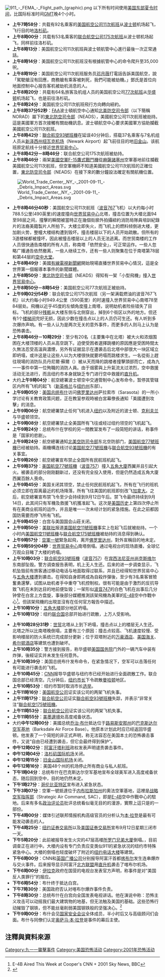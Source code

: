 [[File:911_-_FEMA_-_Flight_path_(graphic).png|thumb]]
以下所有时间使用[[美國時區|美国东部夏令时间]]，比国际标准时间[[格林尼治標準時間|GMT]]晚4个小时。
*'''上午7時58分'''：共载有92名乘客的[[美國航空|美国航空公司]][[美國航空11號班機|11次航班]]从[[波士顿|波士顿]]机场起飞，飞行目的地[[洛杉矶|洛杉矶]]。
*'''上午8時00分'''：共载有53名乘客的[[聯合航空|联合航空公司]][[聯合航空175號班機|175次航班]]从波士顿机场起飞，同样前往洛杉矶。
*'''上午8時13分'''：美国航空公司11次航班與波士顿航管中心進行最後一次正常通話。
*'''上午8時14分'''：美国航空公司11次航班沒有根據航管中心的命令爬升至35,000呎。
*'''上午8時19分'''：美国航空公司11次航班服务员[[邓月薇|邓月薇]]打電話告訴美国航空，說「駕駛艙沒有回應，商務艙有乘客被刺死，我們可能被劫機。」鄧氏是首位向地面控制中心报告客机被劫机消息的人。
*'''上午8時20分'''：共载有64名旅客及机组人员的美国航空公司[[美国航空77号班机事故|77次航班]]从[[华盛顿哥伦比亚特区|华盛顿]]机场起飞，也是前往洛杉矶。
*'''上午8時24分'''：美国航空公司11次航班飛行方向轉向紐約。
*'''上午8時37分52秒'''：[[美国联邦航空局|FAA]]波士頓航空中心通知[[北美空防司令部|北美防空司令部]]（以下簡稱NORAD）屬下的[[東北防空司令部|東北防空司令部]]（NEADS），美國航空公司11次航班被劫持。這是美國軍方首次接觸有關劫機訊息。波士頓航空中心要求美國軍方協助攔截美國航空公司11次航班。
*'''上午8時42分'''：[[聯合航空93號班機|聯合航空93號班機]]在延误40分钟后，搭载37名乘客与7名机组人员从[[新泽西州|新泽西州]][[紐華克自由國際機場|纽瓦克机场]]（Newark Airport）起飞前往目的地[[旧金山|旧金山]]。该航班原定航线十分接近[[世界貿易中心_(1973年至2001年)|世界贸易中心]]。
*'''上午8時42分－8時46分'''：联合航空公司175次航班被劫持。
*'''上午8時46分'''：兩架[[美国空军|美國空軍]][[F-15鷹式戰鬥機|F-15鷹式戰鬥機]]從[[马萨诸塞州|麻薩諸塞州]]空軍基地{{Link-en|緊急升空|Scrambling (military)}}前往攔截美國航空公司11次航班，但空軍機師不知道美國航空公司11次航班的正確位置，[[東北防空司令部|東北防空司令部]]（NEADS）在接下來的數分鐘設法確定有關航機位置。
[[File:World_Trade_Center,_NY_-_2001-09-11_-_Debris_Impact_Areas.svg|thumb]]
*'''上午8時46分40秒'''：美国航空公司11次航班（[[波音767|波音767]]飞机）以大约每小时788.5公里(490英里)的速度撞向[[世界貿易中心_(1973年至2001年)|世界贸易中心]]北塔，撞击位置为大楼北面94至98层之间，撞擊的瞬間被當時正在幾個街廓外拍攝紐約消防局隊員培訓紀錄片的法裔美籍製片人{{Link-en|諾代兄弟|Jules and Gédéon Naudet}}所拍下。大楼立即失火，而飞机上的燃料倾倒进大楼，更加剧火势，整幢大楼结构遭到毁坏。撞击楼层以下的人员开始疏散。但所有的3道楼梯都被撞坏，因此被撞击楼层以上的人员无法逃离。而世贸南楼的工作人员很快通告南楼的所有人员，称南塔「依然安全」，可正常运作。一些人忽略广播通告依然撤离，一些人继续工作，还有一些人则聚集在位于南塔第78层和第44层的[[空中大堂|空中大堂]]。
*'''上午8時49分'''：美國[[有線電視新聞網|有線電視新聞網]]開始現場直播世界贸易中心情況，這是全世界第一個報導本事件的新聞媒體。
*'''上午8時50分'''：[[東北防空司令部|東北防空司令部]]（NEADS）得知有一架「小型飛機」撞入[[世界貿易中心_(1973年至2001年)|世界贸易中心]]。
*'''上午8時50分－8時54分'''：美国航空公司77次航班正被劫持。
*'''上午9時02分54秒'''：联合航空公司175次航班（另一架满载燃油的波音767飞机）以大约每小时949.4公里（590英里）的时速撞入世界贸易中心南塔78至84层处。飛機以近乎45度的左傾角度撞上南塔，说明劫机者险些错失了目标。飞机的部分[[残骸|残骸]]从大楼东侧与北侧穿出，掉到6个街区以外的地方。但还有1个[[楼梯间|楼梯间]]完好无损，因此少数在撞击点以上的人员仍可生还。有人听到多次爆炸声响。有一些人认为是两次无关的意外事件，而更多的人则马上认为是恐怖袭击。
*'''上午8時46分－10時29分'''：至少有20名（主要集中在北塔）被大火和浓烟围困在大楼顶楼的人员从高空跳下。迫使受困者選擇跳樓的原因應是受困時間太久無法忍受高溫與濃煙，另外有证据显示在遭袭击后北塔中部很大一块区域立即坍塌，或许这是让这些人以为大楼很快就要坍塌而跳楼求生。一名從街上趕往現場的消防队员丹尼爾·蘇爾（{{lang|en|Daniel T. Suhr}}）被从天而降的跳楼者撞擊頭部而亡，成為九一一事件中第一位殉職的消防人員。由于烟雾與上升氣流太过浓烈，空中救援活动无法进行，而且纽约市本身就缺乏专门进行空中救援的[[直升機|直升机]]。
*大约'''上午9時04分'''：航空總署波士顿空中交通管制中心发布命令，暂停其管辖区内所有飞机的起飞（[[新英格蘭|新英格兰]]与[[纽约州|纽约州]]东部）。
*'''上午9時05分'''：[[美国总统|美国总统]][[乔治·沃克·布什|布什]]访问[[佛罗里达州|佛罗里达州]]萨拉索市（Sarasota）的一所小学讨论有关教育政策问题，正在教室参观時被白宮幕僚長通知「美國遭到攻擊」的消息。
*'''上午9時06分'''：航空總署禁止任何飞机进入[[纽约市|纽约]]以及附近的波士顿、[[克里夫蘭_(俄亥俄州)|克利夫兰]]与华盛顿领空。
*'''上午9時08分'''：航空總署禁止全美国所有飞往或经过纽约领空的飞机起飞。
*'''上午9時24分'''：总统布什在学校的另一間教室发布了一段简短的讲话，称事件是「国家的悲剧」。
*'''上午9時24分'''：航空總署通知[[北美空防司令部|北美空防司令部]]东北空防部门，[[美国航空77號班機|美国航空77號班機]]已经被劫持。兩機構连线讨论[[美国航空77號班機|美国航空77號班機]]与[[联合航空93號班機|联合航空93號班機]]的有关事宜。
*'''上午9時26分'''：航空總署宣布禁止全国所有民航班机起飞。
*'''上午9時37分'''：[[美国航空77號班機|美国航空77號班機]]（[[波音757|波音757]]）撞入[[五角大廈|五角大廈]]西翼并且引起大火。被袭击的部分刚刚翻新过，还没有完全投入使用，但是仍然造成五角大廈西翼百餘人喪命。
*'''上午9時45分'''：美国关闭其领空，禁止任何民航班机起飞，所有在飞行的班机必须立即在距离最近的机场降落，所有飞往美国的航班即刻改飞[[加拿大|加拿大]]。之后，航空總署宣布禁飞令至少会持续到9月12日午后。禁飞令最终持续到9月14日，此其间只有军機及救援飞机獲准起飞。这次是[[美国历史|美国历史]]上第四次停止所有在美商业航班的运作，并且是唯一一次未经计划的紧急措施。在此之前都因国防需要而停飞所有飞机。
*'''上午9時45分'''：白宫与美国国会山莊关闭。
*'''上午9時50分'''：[[美国联合通讯社|美联社]]报道[[美国航空11號班機|美国航空11號班機]]事实上在起飞后就被劫持。一个小时内[[美国航空11號班機|美国航空11號班機]]与[[联合航空175號班機|联合航空175號班機]]被劫持的消息得到确认。
*'''上午9時57分'''：[[空軍一號|空軍一號]]緊急起飛，离开[[佛罗里达州|佛罗里达州]]，對外宣稱目的地未定。
*'''上午9時59分04秒'''：[[世界貿易中心_(1973年至2001年)|世界贸易中心]]南塔倒塌。通过电视台的现场直播，全球亿万观众目睹了大楼的坍塌。
*'''上午10時03分'''：[[联合航空93號班機|联合航空93號班機]]（[[波音757|波音757]]）在[[宾夕法尼亚州|宾西法尼亚州]][[尚克斯维尔|尚克斯维尔]]东南部坠毁。警方调查报告表明，机上无人生还。后来的进一步调查显示，飞机坠毁前有旅客通过移动电话与地面取得过联系，并且已经得知世界贸易中心与[[五角大楼|五角大楼]]遭到袭击。在得知自身即將成為自殺炸彈後，至少有3名乘客冒險奮勇還擊，试图从劫机者手中重夺飞机控制权。很有可能是由于激烈的反抗导致飞机在未到达目的地前便坠毁；一架形似[[波音747|波音747]]的白色飞机在出事后几分钟曾在白宮上方盘旋，事後部分媒體推測該架飛機為美軍的[[E-4B|E-4B]]空中作戰中心<ref name="CNN_E4B">E-4B Aired This Week at Cooper's CNN + 2001 Sky News, BBC</ref>。但該架飛機的出現並沒有在任何官方報告中描述。
*'''上午10時10分'''：[[五角大楼|五角大楼]]部分地区坍塌。
*'''上午10時13分'''：纽约[[联合国|联合国]]总部开始进行疏散，上万人受影响。

*'''上午10時28分31秒'''：[[世界贸易中心_(1973年至2001年)|世贸]]北塔从上到下坍塌，撞击点以上的楼层无人生还。北塔之所以比南塔晚倒塌，主要有三个原因：撞击点较高、飞机速度较慢、受影响楼层的防火系统已完成部分更新；位于双塔附近的[[万豪酒店|万豪酒店]]、[[美国海关|美国海关]]、[[希尔顿酒店|希尔顿酒店]]等建筑也遭到破坏。
*'''上午10時35分'''：警方接到报告，称华盛顿[[美国国务院|美国国务院]]门外的一辆汽车中装有炸弹，後經证实并未发生任何意外。
*'''上午10時39分'''：美国总统布什发布命令，在紧急情况下，空军可以击落任何有可能进行袭击的飞机。
*'''上午10時45分'''：[[CNN|CNN]]报导华盛顿与纽约市已经开始进行全面疏散工作。联合国总部已经清空。几分钟后，[[纽约市长|纽约市长]]下令疏散[[曼哈頓|曼哈顿]]地区。
*'''上午10時53分'''：纽约市暂时取消市长[[選舉|选举]]。
*'''上午11時16分'''：[[美國航空|美国航空公司]]证实该公司的两架飞机失事。
*'''上午11時17分'''：[[联合航空公司|联合航空公司]]证实[[聯合航空93號班機|聯合航空93號班機]]失踪，并表示“非常关注”[[聯合航空175號班機|聯合航空175號班機]]。
*'''上午11時53分'''：[[联合航空公司|联合航空公司]]证实该公司的两架飞机失事。
*'''上午11時55分'''：[[美墨邊境|美墨邊境]]处高度戒备状态。
*大约'''中午12時00分'''：美國总统[[乔治·沃克·布什|乔治·布什]]抵达位于[[路易斯安那州|路易斯安那州]]的[[巴克斯达尔空军基地|巴克斯达尔空军基地]]（Barksdale Air Force Base）。他原本计划此时应已经返回华盛顿。他发表了一个简短的非正式声明，称无法容忍在美国本土的恐怖袭击事件，又说“自由已经遭到袭击，但它会最终得到保护”。
*'''中午12時02分'''：[[阿富汗|阿富汗]][[塔利班|塔利班]]政权发表声明谴责袭击事件。
*'''中午12時04分'''：[[洛杉矶国际机场|洛杉矶国际机场]]关闭。
*'''中午12時15分'''：[[舊金山國際機場|旧金山国际机场]]关闭。
*'''中午12時16分'''：美国48个州的机场停止所有商业与私人航班。
*'''下午1時04分'''：总统布什在巴克斯达尔空军基地宣布全球美军进入高度戒备状态，随后回到空中，目的地仍然未定。
*'''下午1時27分'''：[[华盛顿哥伦比亚特区|哥伦比亚特区]]宣布进入紧急状态。
*'''下午3時07分'''：空軍一號抵達位于[[内布拉斯加州|内布拉斯加州]]的奧法空軍基地，這裡是[[战略空军指挥部|战略空军指挥部]]（Strategic Air Command, SAC），即是[[E-4B|E-4B]]空中作戰中心的駐地。后来有多名[[政治评论员|政治评论员]]批评总统看似毫无目的的漫游，實際上這只是{{tsl|en|United States federal government continuity of operations|美国联邦政府延续行动}}的一部份。
*'''下午4時00分'''：媒体引述联邦情报机构高级官员的分析认为[[本·拉登|本·拉登]]是最有可能发动袭击的人。
*'''下午4時25分'''：[[纽约证券交易所|纽约证券交易所]]以及[[美国证券交易所|美国证券交易所]]宣布9月12日星期三闭市一天。
*'''下午5時20分'''：此前被报导发生火灾的47层高楼[[世界贸易中心七号大楼|所罗门兄弟大厦]]倒塌。{{fact|建筑工程师依然无法解释倒塌的原因}}，目前调查正在进行中。大楼内设有专门负责应变类似911的紧急状况的纽约市特殊紧急中心。大楼的倒塌也轻度破坏了附近的[[纽约电话大楼|纽约电话大楼]]等建筑。
*'''下午6時00分'''：CNN和[[英国广播公司|英国广播公司]]分别报导阿富汗首都[[喀布尔|喀布尔]]发生连串爆炸与交火事件。后来报导显示阿富汗[[北方聯盟_(阿富汗)|北方联盟]]用[[直升機|直升机]]袭击了喀布尔机场。
*'''下午6時00分'''：[[伊拉克|伊拉克]]政府在国营的电视台发表官方声明，称事件是对“美国反人类罪行”的报应。
*'''下午6時54分'''：布什终于抵达白宫。
*'''下午7時30分'''：美国政府否认对喀布尔爆炸事件负责。
*'''下午8時30分'''：总统布什在白宫向全国发表电视讲话。他在演说中称：恐怖主义攻击可以动摇我们最大建筑物的地基，但无法触及美国的基础。这些恐怖行动摧毁了钢铁，但不能丝毫削弱美国钢铁般的坚强决心。<ref>{{cite web | url = http://georgewbush-whitehouse.archives.gov/news/releases/2001/09/20010911-16.html | title = Statement by the President in His Address to the Nation | accessdate = 2013-06-18 | archive-date = 2016-04-22 | archive-url = https://web.archive.org/web/20160422222836/http://georgewbush-whitehouse.archives.gov/news/releases/2001/09/20010911-16.html | dead-url = no }}</ref>
*'''下午9時00分'''：布什会见[[国家安全会议|国家安全会议]]全体成员，半小时后又与高级顾问们会面。布什与同僚们认定[[奥萨马·本·拉登|奥萨马·本·拉登]]是事件的幕后主使。

== 注釋與資料來源 ==
<div class="references-small">
<references />
</div>

{{September 11}}



[[Category:九一一襲擊事件|Category:九一一襲擊事件]]
[[Category:美国恐怖活动|Category:美国恐怖活动]]
[[Category:2001年恐怖活动|Category:2001年恐怖活动]]